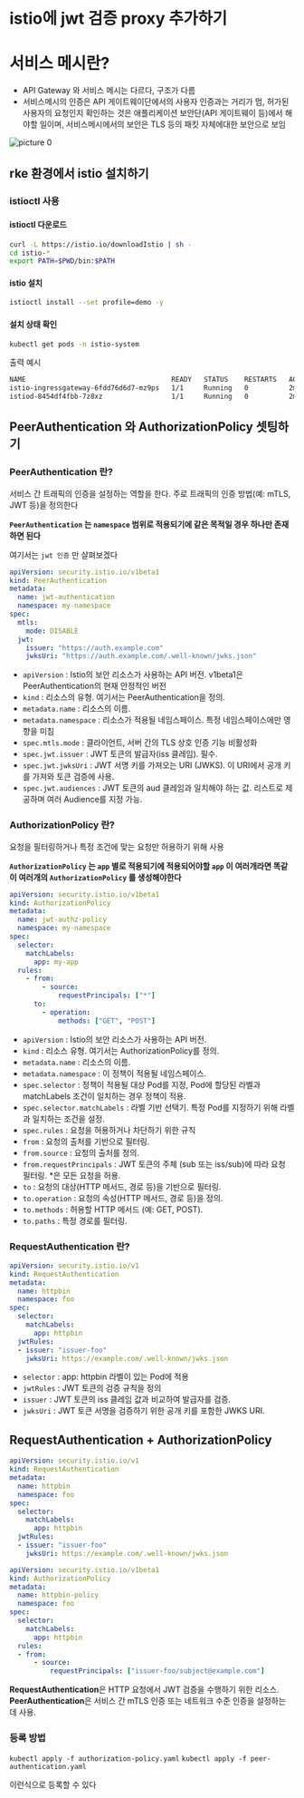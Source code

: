 # istio에 jwt 검증 proxy 추가하기


# 서비스 메시란?

- API Gateway 와 서비스 메시는 다르다, 구조가 다름
- 서비스메시의 인증은 API 게이트웨이단에서의 사용자 인증과는 거리가 멈,
허가된 사용자의 요청인지 확인하는 것은 애플리케이션 보안단(API 게이트웨이 등)에서 해야할 일이며,
서비스메시에서의 보안은 TLS 등의 패킷 자체에대한 보안으로 보임


![picture 0](./images/service-mesh-1731569786877.png)  


## rke 환경에서 istio 설치하기

### istioctl 사용

#### istioctl 다운로드
```bash
curl -L https://istio.io/downloadIstio | sh -
cd istio-*
export PATH=$PWD/bin:$PATH
```

#### istio 설치
```bash
istioctl install --set profile=demo -y
```

#### 설치 상태 확인
```bash
kubectl get pods -n istio-system
```

출력 예시
```bash
NAME                                    READY   STATUS    RESTARTS   AGE
istio-ingressgateway-6fdd76d6d7-mz9ps   1/1     Running   0          2m
istiod-8454df4fbb-7z8xz                 1/1     Running   0          2m
```

## PeerAuthentication 와 AuthorizationPolicy 셋팅하기

### PeerAuthentication 란?

서비스 간 트래픽의 인증을 설정하는 역할을 한다. 주로 트래픽의 인증 방법(예: mTLS, JWT 등)을 정의한다

**`PeerAuthentication` 는 `namespace` 범위로 적용되기에 같은 목적일 경우 하나만 존재하면 된다**

여기서는 `jwt 인증` 만 살펴보겠다

```yaml filename="peer-authentication.yaml"
apiVersion: security.istio.io/v1beta1
kind: PeerAuthentication
metadata:
  name: jwt-authentication
  namespace: my-namespace
spec:
  mtls:
    mode: DISABLE
  jwt:
    issuer: "https://auth.example.com"
    jwksUri: "https://auth.example.com/.well-known/jwks.json"
```

- `apiVersion` : Istio의 보안 리소스가 사용하는 API 버전. v1beta1은 PeerAuthentication의 현재 안정적인 버전
- `kind` : 리소스의 유형. 여기서는 PeerAuthentication을 정의.
- `metadata.name` : 리소스의 이름.
- `metadata.namespace` :  리소스가 적용될 네임스페이스. 특정 네임스페이스에만 영향을 미침
- `spec.mtls.mode` : 클라이언트, 서버 간의 TLS 상호 인증 기능 비활성화
- `spec.jwt.issuer` : JWT 토큰의 발급자(iss 클레임). 필수.
- `spec.jwt.jwksUri` : JWT 서명 키를 가져오는 URI (JWKS). 이 URI에서 공개 키를 가져와 토큰 검증에 사용.
- `spec.jwt.audiences` : JWT 토큰의 aud 클레임과 일치해야 하는 값. 리스트로 제공하며 여러 Audience를 지정 가능.





### AuthorizationPolicy 란?

요청을 필터링하거나 특정 조건에 맞는 요청만 허용하기 위해 사용

**`AuthorizationPolicy` 는 `app` 별로 적용되기에 적용되어야할 `app` 이 여러개라면 똑같이 여러개의 `AuthorizationPolicy` 를 생성해야한다**

```yaml filename="authorization-policy.yaml"
apiVersion: security.istio.io/v1beta1
kind: AuthorizationPolicy
metadata:
  name: jwt-authz-policy
  namespace: my-namespace
spec:
  selector:
    matchLabels:
      app: my-app
  rules:
    - from:
        - source:
            requestPrincipals: ["*"]
      to:
        - operation:
            methods: ["GET", "POST"]
```

- `apiVersion` : Istio의 보안 리소스가 사용하는 API 버전.
- `kind` : 리소스 유형. 여기서는 AuthorizationPolicy를 정의.
- `metadata.name` : 리소스의 이름.
- `metadata.namespace` : 이 정책이 적용될 네임스페이스.
- `spec.selector` : 정책이 적용될 대상 Pod를 지정, Pod에 할당된 라벨과 matchLabels 조건이 일치하는 경우 정책이 적용.
- `spec.selector.matchLabels` : 라벨 기반 선택기. 특정 Pod를 지정하기 위해 라벨과 일치하는 조건을 설정.
- `spec.rules` : 요청을 허용하거나 차단하기 위한 규칙
- `from` : 요청의 출처를 기반으로 필터링.
- `from.source` : 요청의 출처를 정의.
- `from.requestPrincipals` : JWT 토큰의 주체 (sub 또는 iss/sub)에 따라 요청 필터링. *은 모든 요청을 허용.
- `to` : 요청의 대상(HTTP 메서드, 경로 등)을 기반으로 필터링.
- `to.operation` : 요청의 속성(HTTP 메서드, 경로 등)을 정의.
- `to.methods` : 허용할 HTTP 메서드 (예: GET, POST).
- `to.paths` : 특정 경로를 필터링.



### RequestAuthentication 란?

```yaml filename="requestAuthentication-yaml "
apiVersion: security.istio.io/v1
kind: RequestAuthentication
metadata:
  name: httpbin
  namespace: foo
spec:
  selector:
    matchLabels:
      app: httpbin
  jwtRules:
  - issuer: "issuer-foo"
    jwksUri: https://example.com/.well-known/jwks.json
```

- `selector` : app: httpbin 라벨이 있는 Pod에 적용
- `jwtRules` : JWT 토큰의 검증 규칙을 정의
- `issuer` : JWT 토큰의 iss 클레임 값과 비교하여 발급자를 검증.
- `jwksUri` : JWT 토큰 서명을 검증하기 위한 공개 키를 포함한 JWKS URI.

## RequestAuthentication + AuthorizationPolicy

```yaml filename="RequestAuthentication"
apiVersion: security.istio.io/v1
kind: RequestAuthentication
metadata:
  name: httpbin
  namespace: foo
spec:
  selector:
    matchLabels:
      app: httpbin
  jwtRules:
  - issuer: "issuer-foo"
    jwksUri: https://example.com/.well-known/jwks.json
```

```yaml filename="AuthorizationPolicy"
apiVersion: security.istio.io/v1beta1
kind: AuthorizationPolicy
metadata:
  name: httpbin-policy
  namespace: foo
spec:
  selector:
    matchLabels:
      app: httpbin
  rules:
  - from:
      - source:
          requestPrincipals: ["issuer-foo/subject@example.com"]
```

**RequestAuthentication**은 HTTP 요청에서 JWT 검증을 수행하기 위한 리소스.
**PeerAuthentication**은 서비스 간 mTLS 인증 또는 네트워크 수준 인증을 설정하는 데 사용.


### 등록 방법

`kubectl apply -f authorization-policy.yaml`
`kubectl apply -f peer-authentication.yaml`

이런식으로 등록할 수 있다


